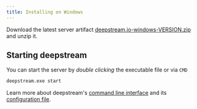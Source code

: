 ```yaml
---
title: Installing on Windows
---
```


Download the latest server artifact [deepstream.io-windows-VERSION.zip](https://github.com/deepstreamIO/deepstream.io/releases) and unzip it.

## Starting deepstream
You can start the server by _double clicking_ the executable file or via `CMD`

```bash
deepstream.exe start
```

Learn more about deepstream's [command line interface](/docs/server/command-line-interface/) and its [configuration file](/docs/server/configuration/).

<AFewHints/>
